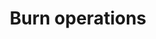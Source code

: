 ---
title: Burn operations
index: true
toc: false
description: Get burn operations of type `op_type` successfully read at `burn_height`.
---